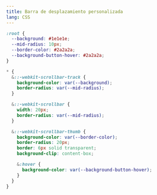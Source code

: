 ```yaml
---
title: Barra de desplazamiento personalizada
lang: CSS
---
```


```scss
:root {
  --background: #1e1e1e;
  --mid-radius: 10px;
  --border-color: #2a2a2a;
  --background-button-hover: #2a2a2a;
}

* {
  &::-webkit-scrollbar-track {
    background-color: var(--background);
    border-radius: var(--mid-radius);
  }

  &::-webkit-scrollbar {
    width: 20px;
    border-radius: var(--mid-radius);
  }

  &::-webkit-scrollbar-thumb {
    background-color: var(--border-color);
    border-radius: 20px;
    border: 6px solid transparent;
    background-clip: content-box;

    &:hover {
      background-color: var(--background-button-hover);
    }
  }
}
```